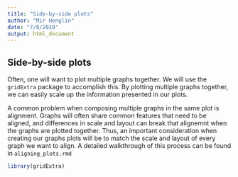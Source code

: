 ```yaml
---
title: "Side-by-side plots"
author: "Mir Henglin"
date: "7/8/2019"
output: html_document
---
```


## Side-by-side plots

Often, one will want to plot multiple graphs together. We will use the `gridExtra` package to accomplish this. By plotting multiple graphs together, we can easily scale up the information presented in our plots.

A common problem when composing multiple graphs in the same plot is alignment. Graphs will often share common features that need to be aligned, and differences in scale and layout can break that alignemnt when the graphs are plotted together. Thus, an important consideration when creating our graphs plots will be to match the scale and layout of every graph we want to align. A detailed walkthrough of this process can be found in `aligning_plots.rmd`

```r
library(gridExtra)
```
